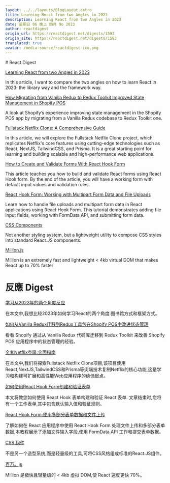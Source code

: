```yaml
---
layout: ../../layouts/BlogLayout.astro
title: Learning React from two Angles in 2023
description: Learning React from two Angles in 2023
date: 星期日 06 晚上 四月 9o 2023
author: reactdigest
origin_url: https://reactdigest.net/digests/1593
origin_site: https://reactdigest.net/digests/1593
translated: true
avatar: /media-source/reactdigest-ico.png
---
```



<Reference client:only="react" title="Learning React from two Angles in 2023" url="https://reactdigest.net/digests/1593" />

<Detail client:only="react">
	# React Digest

[Learning React from two Angles in 2023](https://reactdigest.net/link/15227/a24eb3ef-556d-456e-a6a4-25de0a1cd63b/email)

In this article, I want to compare the two angles on how to learn React in 2023: the library way and the framework way.

[How Migrating from Vanilla Redux to Redux Toolkit Improved State Management in Shopify POS](https://reactdigest.net/link/15228/a24eb3ef-556d-456e-a6a4-25de0a1cd63b/email)

A look at Shopify’s experience improving state management in the Shopify POS app by migrating from a Vanilla Redux codebase to Redux Toolkit one.

[Fullstack Netflix Clone: A Comprehensive Guide](https://reactdigest.net/link/15229/a24eb3ef-556d-456e-a6a4-25de0a1cd63b/email)

In this article, we will explore the Fullstack Netflix Clone project, which replicates Netflix's core features using cutting-edge technologies such as React, NextJS, TailwindCSS, and Prisma. It is a great starting point for learning and building scalable and high-performance web applications.

[How to Create and Validate Forms With React Hook Form](https://reactdigest.net/link/15230/a24eb3ef-556d-456e-a6a4-25de0a1cd63b/email)

This article teaches you how to build and validate React forms using React Hook form. By the end of the article, you will have a working form with default input values and validation rules.

[React Hook Form: Working with Multipart Form Data and File Uploads](https://reactdigest.net/link/15231/a24eb3ef-556d-456e-a6a4-25de0a1cd63b/email)

Learn how to handle file uploads and multipart form data in React applications using React Hook Form. This tutorial demonstrates adding file input fields, working with FormData API, and submitting form data.

[CSS Components](https://reactdigest.net/link/15232/a24eb3ef-556d-456e-a6a4-25de0a1cd63b/email)

Not another styling system, but a lightweight utility to compose CSS styles into standard React.JS components.

[Million.js](https://reactdigest.net/link/15233/a24eb3ef-556d-456e-a6a4-25de0a1cd63b/email)

Million is an extremely fast and lightweight < 4kb virtual DOM that makes React up to 70% faster


</Detail>

# 反應 Digest

[学习从2023年的两个角度反应](https://reactdigest.net/link/15227/a24eb3ef-556d-456e-a6a4-25de0a1cd63b/email)

在本文中,我想比较2023年如何学习React的两个角度:图书馆方式和框架方式。

[如何从Vanilla Redux迁移到Redux工具包在Shopify POS中改进状态管理](https://reactdigest.net/link/15228/a24eb3ef-556d-456e-a6a4-25de0a1cd63b/email)

看看 Shopify 通过从 Vanilla Redux 代码库迁移到 Redux Toolkit 来改善 Shopify POS 应用程序中的状态管理的经验。

[全套Netflix克隆:全面指南](https://reactdigest.net/link/15229/a24eb3ef-556d-456e-a6a4-25de0a1cd63b/email)

在本文中,我们将探索Fullstack Netflix Clone项目,该项目使用React,NextJS,TailwindCSS和Prisma等尖端技术复制Netflix的核心功能,这是学习和构建可扩展和高性能Web应用程序的绝佳起点。

[如何使用React Hook Form创建和验证表单](https://reactdigest.net/link/15230/a24eb3ef-556d-456e-a6a4-25de0a1cd63b/email)

本文将教您如何使用 React Hook 表单构建和验证 React 表单. 文章结束时,您将有一个工作表单,其中包含默认输入值和验证规则。

[React Hook Form:使用多部分表单数据和文件上传](https://reactdigest.net/link/15231/a24eb3ef-556d-456e-a6a4-25de0a1cd63b/email)

了解如何在 React 应用程序中使用 React Hook Form 处理文件上传和多部分表单数据,本教程展示了添加文件输入字段,使用 FormData API 工作和提交表单数据。

[CSS 组件](https://reactdigest.net/link/15232/a24eb3ef-556d-456e-a6a4-25de0a1cd63b/email)

不是另一个造型系统,而是轻量级的工具,可将CSS风格组成标准的React.JS组件。

[百万。js](https://reactdigest.net/link/15233/a24eb3ef-556d-456e-a6a4-25de0a1cd63b/email)

Million 是极快且轻量级的 < 4kb 虚拟 DOM,使 React 速度更快 70%。


